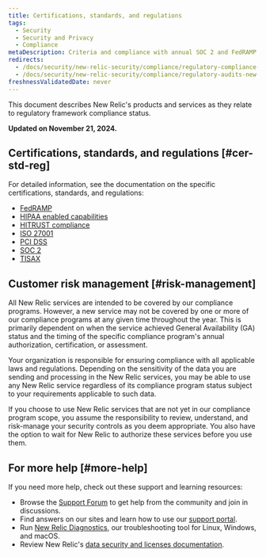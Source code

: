 ```yaml
---
title: Certifications, standards, and regulations
tags:
  - Security
  - Security and Privacy
  - Compliance
metaDescription: Criteria and compliance with annual SOC 2 and FedRAMP audits by New Relic services.
redirects:
  - /docs/security/new-relic-security/compliance/regulatory-compliance-new-relic-services
  - /docs/security/new-relic-security/compliance/regulatory-audits-new-relic-services
freshnessValidatedDate: never
---
```


This document describes New Relic's products and services as they relate to regulatory framework compliance status.

**Updated on November 21, 2024.**

## Certifications, standards, and regulations [#cer-std-reg]

For detailed information, see the documentation on the specific certifications, standards, and regulations:

* [FedRAMP](/docs/security/security-privacy/compliance/certificates-standards-regulations/fedramp/)
* [HIPAA enabled capabilities](/docs/security/security-privacy/compliance/certificates-standards-regulations/hipaa/)
* [HITRUST compliance](/docs/security/security-privacy/compliance/hitrust)
* [ISO 27001](/docs/security/security-privacy/compliance/certificates-standards-regulations/iso-27001/)
* [PCI DSS](/docs/security/security-privacy/compliance/certificates-standards-regulations/pci-dss/)
* [SOC 2](/docs/security/security-privacy/compliance/certificates-standards-regulations/soc2/)
* [TISAX](/docs/security/security-privacy/compliance/certificates-standards-regulations/tisax)

## Customer risk management [#risk-management]

All New Relic services are intended to be covered by our compliance programs. However, a new service may not be covered by one or more of our compliance programs at any given time throughout the year. This is primarily dependent on when the service achieved General Availability (GA) status and the timing of the specific compliance program's annual authorization, certification, or assessment.

Your organization is responsible for ensuring compliance with all applicable laws and regulations. Depending on the sensitivity of the data you are sending and processing in the New Relic services, you may be able to use any New Relic service regardless of its compliance program status subject to your requirements applicable to such data.

If you choose to use New Relic services that are not yet in our compliance program scope, you assume the responsibility to review, understand, and risk-manage your security controls as you deem appropriate. You also have the option to wait for New Relic to authorize these services before you use them.

## For more help [#more-help]

If you need more help, check out these support and learning resources:

* Browse the [Support Forum](https://login.newrelic.com/login) to get help from the community and join in discussions.
* Find answers on our sites and learn how to use our [support portal](https://support.newrelic.com/).
* Run [New Relic Diagnostics](/docs/using-new-relic/cross-product-functions/diagnostics-cli-nrdiag/diagnostics-cli-nrdiag/), our troubleshooting tool for Linux, Windows, and macOS.
* Review New Relic's [data security and licenses documentation](/docs/licenses/license-information/referenced-policies/security-policy/).
